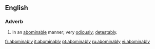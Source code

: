 ==English==

===Adverb===
{{en-adv}}

#In an [[abominable]] manner; very [[odiously]]; [[detestably]].

[[fr:abominably]]
[[it:abominably]]
[[pt:abominably]]
[[ru:abominably]]
[[vi:abominably]]